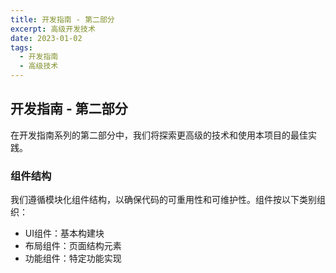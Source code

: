 ---
title: 开发指南 - 第二部分
excerpt: 高级开发技术
date: 2023-01-02
tags:
  - 开发指南
  - 高级技术
---

## 开发指南 - 第二部分

在开发指南系列的第二部分中，我们将探索更高级的技术和使用本项目的最佳实践。

### 组件结构

我们遵循模块化组件结构，以确保代码的可重用性和可维护性。组件按以下类别组织：

- UI组件：基本构建块
- 布局组件：页面结构元素
- 功能组件：特定功能实现
